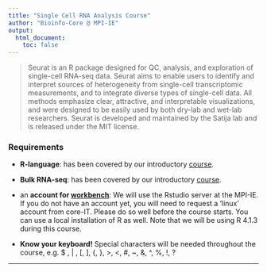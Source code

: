 ```yaml
---
title: "Single Cell RNA Analysis Course"
author: "Bioinfo-Core @ MPI-IE"
output:
  html_document:
    toc: false
---
```


> Seurat is an R package designed for QC, analysis, and exploration of
> single-cell RNA-seq data. Seurat aims to enable users to identify and
> interpret sources of heterogeneity from single-cell transcriptomic
> measurements, and to integrate diverse types of single-cell data. All methods
> emphasize clear, attractive, and interpretable visualizations, and were
> designed to be easily used by both dry-lab and wet-lab researchers. Seurat is
> developed and maintained by the Satija lab and is released under the MIT
> license.

### Requirements

* **R-language**: has been covered by our introductory
  [course](https://maxplanck-ie.github.io/Rintro).

* **Bulk RNA-seq**: has been covered by our introductory
  [course](https://maxplanck-ie.github.io/Rdeseq2).

* an **account for [workbench](https://workbench.ie-freiburg.mpg.de)**: We will
  use the Rstudio server at the MPI-IE. If you do not have an account yet, you
  will need to request a 'linux' account from core-IT. Please do so well before
  the course starts. You can use a local installation of R as well. Note that
  we will be using R 4.1.3 during this course.

* **Know your keyboard!** Special characters will be needed throughout the
  course, e.g. $ , | , [, ], {, }, >, <, #, ~, &, ^, %, !, ?

***
